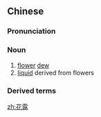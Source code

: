 ==Chinese==
{{zh-forms}}

===Pronunciation===
{{zh-pron
|m=huālù
|cat=n
}}

===Noun===
{{zh-noun}}

# [[flower]] [[dew]]
# [[liquid]] derived from flowers

===Derived terms===
{{zh-der|花露水}}

[[zh:花露]]